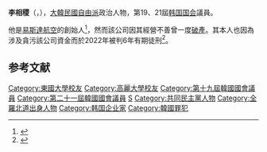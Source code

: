 {{Infobox politician
| name = 李相稷
| native_name = 이상직
| image = 
| caption = 
| birth_date = {{Birth date and age|1963|2|23}}
| birth_place = {{KOR}}[[全羅北道|全羅北道]][[金堤市|金堤郡]]
| residence = {{KOR}}[[全羅北道|全羅北道]][[全州市|全州市]]
| nationality = {{ROK}}
| party = [[無黨籍|無黨籍]]
| otherparty = {{MPK}}
| other_names = 
| alma_mater = [[東國大學|東國大學]]、[[高麗大學|高麗大學]]
| office1 = {{flagicon|South Korea}} 第19、21屆[[韓國國會|韓國國會]]議員
| term_start1 = 2020年5月30日
| term_end1 = 2022年5月12日
| constituency1 = [[全羅北道|全羅北道]][[全州市|全州市]]乙（21屆）
| predecessor1 = {{tsl|ko|정운천|鄭雲天}}
| successor1 = 
| term_start2 = 2012年5月30日
| term_end2 = 2016年5月29日
| constituency2 = [[全羅北道|全羅北道]][[全州市|全州市]]{{tsl|ko|완산구|完山區}}乙（19屆）
| predecessor2 = {{tsl|ko|장세환|張世煥}}
| successor2 = 選區重劃
}}

'''李相稷'''（{{kor|이상직|李相稷|Lee Sang-jik}}，{{bd|1963年|2月23日}}），[[大韓民國|大韓民國]][[自由派|自由派]]政治人物，第19、21屆[[韩国国会|韩国国会]]議員。

他是[[易斯達航空|易斯達航空]]的創始人<ref>{{Cite web|title=南韓國會議員挪用1.2億元 女兒爽開保時捷 - 國際|url=https://news.ltn.com.tw/news/world/breakingnews/3505293|access-date=2022-05-20|date=2021-04-20|work=自由時報電子報|language=zh-TW|archive-date=2022-06-06|archive-url=https://web.archive.org/web/20220606035917/https://news.ltn.com.tw/news/world/breakingnews/3505293}}</ref>，然而該公司因其經營不善曾一度[[破產|破產]]。其本人也因為涉及貪污該公司資金而於2022年被判6年有期徒刑<ref>{{Cite web|title=[社论]李相稷被判6年监禁，文在寅的庇护是更大的疑惑|url=http://cnnews.chosun.com/client/news/viw.asp?cate=C08&mcate=M1001&nNewsNumb=20220156544&nidx=|access-date=2022-05-19|work=朝鮮日報中文版|language=ko|date=2022-01-13|archive-date=2022-05-26|archive-url=https://web.archive.org/web/20220526062140/http://cnnews.chosun.com/client/news/viw.asp?cate=C08&mcate=M1001&nNewsNumb=20220156544&nidx=}}</ref>。

== 参考文献 ==
<references />

{{DEFAULTSORT:Lee Sang-jik}}
[[Category:東國大學校友|Category:東國大學校友]]
[[Category:高麗大學校友|Category:高麗大學校友]]
[[Category:第十九屆韓國國會議員|Category:第十九屆韓國國會議員]]
[[Category:第二十一屆韓國國會議員|Category:第二十一屆韓國國會議員]]
[[Category:李姓|S]]
[[Category:共同民主黨人物|Category:共同民主黨人物]]
[[Category:全羅北道出身人物|Category:全羅北道出身人物]]
[[Category:韩国企业家|Category:韩国企业家]]
[[Category:韓國罪犯|Category:韓國罪犯]]